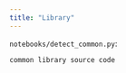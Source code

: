 ```yaml
---
title: "Library"
---
```


`notebooks/detect_common.py`:

```.python
common library source code
```
